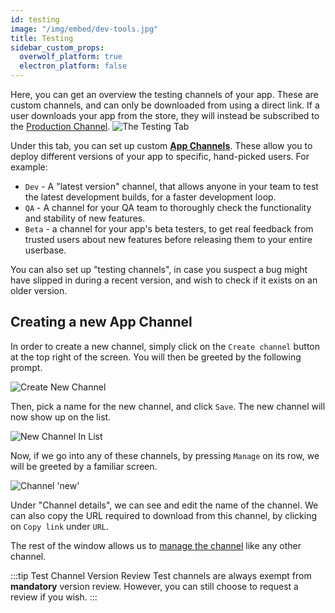 ```yaml
---
id: testing
image: "/img/embed/dev-tools.jpg"
title: Testing
sidebar_custom_props:
  overwolf_platform: true
  electron_platform: false
---
```


Here, you can get an overview the testing channels of your app. These are custom channels,
and can only be downloaded from using a direct link. If a user downloads your app from the store,
they will instead be subscribed to the [Production Channel](./production).
![The Testing Tab](/assets/tools/developers-console/all-applications/release-management/testing/index.jpg)

Under this tab, you can set up custom [**App Channels**](.#what-are-release-channels). These allow you to deploy different versions of your app to specific, hand-picked users.
For example:
- `Dev` - A "latest version" channel, that allows anyone in your team to test the latest development builds, for a faster development loop.
- `QA` - A channel for your QA team to thoroughly check the functionality and stability of new features.
- `Beta` - a channel for your app's beta testers, to get real feedback from trusted users about new features before releasing them to your entire userbase.

You can also set up "testing channels", in case you suspect a bug might have slipped in during a recent version, and wish to check if it exists on an older version.

## Creating a new App Channel

In order to create a new channel, simply click on the `Create channel` button at the top right of the screen. You will then be greeted by the following prompt.

![Create New Channel](/assets/tools/developers-console/all-applications/release-management/testing/new-channel.jpg)

Then, pick a name for the new channel, and click `Save`. The new channel will now show up on the list.

![New Channel In List](/assets/tools/developers-console/all-applications/release-management/testing/active-channels.jpg)

Now, if we go into any of these channels, by pressing `Manage` on its row, we will be greeted by a familiar screen.

![Channel 'new'](/assets/tools/developers-console/all-applications/release-management/testing/channel-new.jpg)

Under "Channel details", we can see and edit the name of the channel.
We can also copy the URL required to download from this channel, by clicking on `Copy link` under `URL`.

The rest of the window allows us to [manage the channel](.#manage-an-app-channel) like any other channel.

:::tip Test Channel Version Review
Test channels are always exempt from **mandatory** version review. However, you can still choose to request a review if you wish.
:::